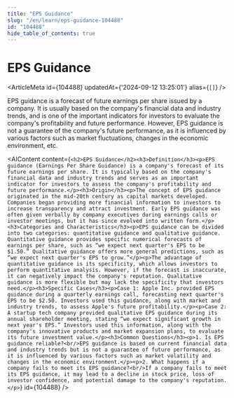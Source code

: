 ```yaml
---
title: "EPS Guidance"
slug: "/en/learn/eps-guidance-104488"
id: "104488"
hide_table_of_contents: true
---
```



# EPS Guidance

<ArticleMeta id={104488} updatedAt={'2024-09-12 13:25:01'} alias={`[]`} />
<div className='border-solid border-b border-t-0 my-4 border-[var(--ifm-color-gray-300)]' />

EPS guidance is a forecast of future earnings per share issued by a company. It is usually based on the company's financial data and industry trends, and is one of the important indicators for investors to evaluate the company's profitability and future performance. However, EPS guidance is not a guarantee of the company's future performance, as it is influenced by various factors such as market fluctuations, changes in the economic environment, etc.

<AIContent content={`<h2>EPS Guidance</h2><h3>Definition</h3><p>EPS guidance (Earnings Per Share Guidance) is a company's forecast of its future earnings per share. It is typically based on the company's financial data and industry trends and serves as an important indicator for investors to assess the company's profitability and future performance.</p><h3>Origin</h3><p>The concept of EPS guidance originated in the mid-20th century as capital markets developed. Companies began providing more financial information to investors to increase transparency and attract investment. Early EPS guidance was often given verbally by company executives during earnings calls or investor meetings, but it has since evolved into written form.</p><h3>Categories and Characteristics</h3><p>EPS guidance can be divided into two categories: quantitative guidance and qualitative guidance. Quantitative guidance provides specific numerical forecasts of earnings per share, such as “we expect next quarter's EPS to be $1.50.” Qualitative guidance offers more general predictions, such as “we expect next quarter's EPS to grow.”</p><p>The advantage of quantitative guidance is its specificity, which allows investors to perform quantitative analysis. However, if the forecast is inaccurate, it can negatively impact the company's reputation. Qualitative guidance is more flexible but may lack the specificity that investors need.</p><h3>Specific Cases</h3><p>Case 1: Apple Inc. provided EPS guidance during a quarterly earnings call, forecasting next quarter's EPS to be $2.50. Investors used this guidance, along with market and industry trends, to assess Apple's future profitability.</p><p>Case 2: A startup tech company provided qualitative EPS guidance during its annual shareholder meeting, stating “we expect significant growth in next year's EPS.” Investors used this information, along with the company's innovative products and market expansion plans, to evaluate its future investment value.</p><h3>Common Questions</h3><p>1. Is EPS guidance reliable?<br/>EPS guidance is based on current financial data and industry trends but is not a guarantee of future performance, as it is influenced by various factors such as market volatility and changes in the economic environment.</p><p>2. What happens if a company fails to meet its EPS guidance?<br/>If a company fails to meet its EPS guidance, it may lead to a decline in stock price, loss of investor confidence, and potential damage to the company's reputation.</p>`} id={104488} />

